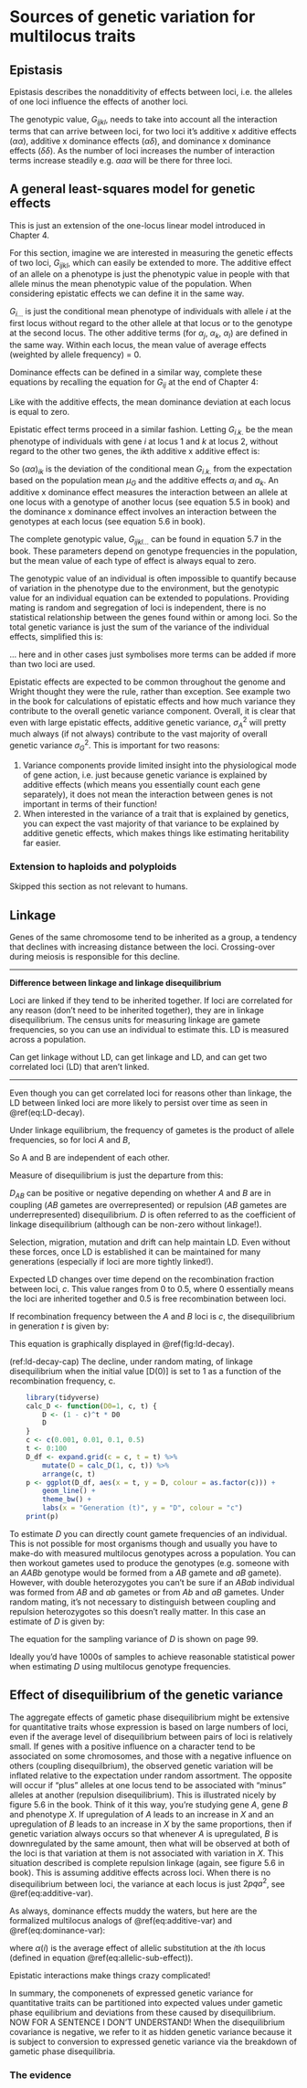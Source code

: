 # Sources of genetic variation for multilocus traits

## Epistasis

Epistasis describes the nonadditivity of effects between loci, i.e. the alleles of one loci influence the effects of another loci. 

The genotypic value, $G_{ijkl}$, needs to take into account all the interaction terms that can arrive between loci, for two loci it's additive x additive effects ($\alpha\alpha$), additive x dominance effects ($\alpha\delta$), and dominance x dominance effects ($\delta\delta$). As the number of loci increases the number of interaction terms increase steadily e.g. $\alpha\alpha\alpha$ will be there for three loci.

## A general least-squares model for genetic effects

This is just an extension of the one-locus linear model introduced in Chapter 4. 

For this section, imagine we are interested in measuring the genetic effects of two loci, $G_{ijkl}$, which can easily be extended to more. The additive effect of an allele on a phenotype is just the phenotypic value in people with that allele minus the mean phenotypic value of the population. When considering epistatic effects we can define it in the same way. 

\begin{equation}
  \alpha_{i} = G_{i...} - \mu_{G}
  (\#eq:additive-effects-i)
\end{equation}

$G_{i...}$ is just the conditional mean phenotype of individuals with allele $i$ at the first locus without regard to the other allele at that locus or to the genotype at the second locus. The other additive terms (for $\alpha_{j}$, $\alpha_{k}$, $\alpha_{l}$) are defined in the same way. Within each locus, the mean value of average effects (weighted by allele frequency) = 0. 

Dominance effects can be defined in a similar way, complete these equations by recalling the equation for $G_{ij}$ at the end of Chapter 4: 

\begin{align}
  \delta_{ij} &= G_{ij} - ... (\#eq:dom-effects-ij) \\
  \delta_{lk} &= G_{lk} - ... (\#eq:dom-effects-lj)
\end{align}

Like with the additive effects, the mean dominance deviation at each locus is equal to zero.

Epistatic effect terms proceed in a similar fashion. Letting $G_{i.k.}$ be the mean phenotype of individuals with gene $i$ at locus 1 and $k$ at locus 2, without regard to the other two genes, the $ik$th additive x additive effect is:

\begin{equation}
  \left(\alpha\alpha\right)_{ik} = G_{i.k.} - \mu_{G} - \alpha{i} - \alpha{k} 
  (\#eq:add-add-effects-ik)
\end{equation}

So $\left(\alpha\alpha\right)_{ik}$ is the deviation of the conditional mean $G_{i.k.}$ from the expectation based on the population mean $\mu_{G}$ and the additive effects $\alpha_{i}$ and $\alpha_{k}$. An additive x dominance effect measures the interaction between an allele at one locus with a genotype of another locus (see equation 5.5 in book) and the dominance x dominance effect involves an interaction between the genotypes at each locus (see equation 5.6 in book). 

The complete genotypic value, $G_{ijkl...}$ can be found in equation 5.7 in the book. These parameters depend on genotype frequencies in the population, but the mean value of each type of effect is always equal to zero.

The genotypic value of an individual is often impossible to quantify because of variation in the phenotype due to the environment, but the genotypic value for an individual equation can be extended to populations. Providing mating is random and segregation of loci is independent, there is no statistical relationship between the genes found within or among loci. So the total genetic variance is just the sum of the variance of the individual effects, simplified this is:

\begin{equation}
  \sigma^{2}_{G} = \sigma^{2}_{A} + \sigma^{2}_{D} + \sigma^{2}_{AA} + \sigma^{2}_{AD} + \sigma^{2}_{DD} + ...
  (\#eq:multilocus-genetic-variance)
\end{equation}

... here and in other cases just symbolises more terms can be added if more than two loci are used.

Epistatic effects are expected to be common throughout the genome and Wright thought they were the rule, rather than exception. See example two in the book for calculations of epistatic effects and how much variance they contribute to the overall genetic variance component. Overall, it is clear that even with large epistatic effects, additive genetic variance, $\sigma^{2}_{A}$ will pretty much always (if not always) contribute to the vast majority of overall genetic variance $\sigma^{2}_{G}$. This is important for two reasons: 

1. Variance components provide limited insight into the physiological mode of gene action, i.e. just because genetic variance is explained by additive effects (which means you essentially count each gene separately), it does not mean the interaction between genes is not important in terms of their function!
2. When interested in the variance of a trait that is explained by genetics, you can expect the vast majority of that variance to be explained by additive genetic effects, which makes things like estimating heritability far easier.

### Extension to haploids and polyploids

Skipped this section as not relevant to humans.

## Linkage

Genes of the same chromosome tend to be inherited as a group, a tendency that declines with increasing distance between the loci. Crossing-over during meiosis is responsible for this decline. 

***
**Difference between linkage and linkage disequilibrium**

Loci are linked if they tend to be inherited together. If loci are correlated for any reason (don't need to be inherited together), they are in linkage disequilibrium. The census units for measuring linkage are gamete frequencies, so you can use an individual to estimate this. LD is measured across a population.

Can get linkage without LD, can get linkage and LD, and can get two correlated loci (LD) that aren't linked.

***

Even though you can get correlated loci for reasons other than linkage, the LD between linked loci are more likely to persist over time as seen in \@ref(eq:LD-decay).

Under linkage equilibrium, the frequency of gametes is the product of allele frequencies, so for loci $A$ and $B$,

\begin{equation}
  Freq(AB) = Freq(A) * Freq(B)
  (\#eq:linkage-equilibrium)
\end{equation}

So A and B are independent of each other.

Measure of disequilibrium is just the departure from this:

\begin{equation}
  D_{AB} = Freq(AB) - Freq(A) * Freq(B)
  (\#eq:LD-D)
\end{equation}

$D_{AB}$ can be  positive or negative depending on whether $A$ and $B$ are in coupling ($AB$ gametes are overrepresented) or repulsion ($AB$ gametes are underrepresented) disequilibrium.  $D$ is often referred to as the coefficient of linkage disequilibrium (although can be non-zero without linkage!).

Selection, migration, mutation and drift can help maintain LD. Even without these forces, once LD is established it can be maintained for many generations (especially if loci are more tightly linked!).

Expected LD changes over time depend on the recombination fraction between loci, $c$. This value ranges from 0 to 0.5, where 0 essentially means the loci are inherited together and 0.5 is free recombination between loci.

If recombination frequency between the $A$ and $B$ loci is $c$, the disequilibrium in generation $t$ is given by:

\begin{equation}
  D(t) = (1 - c)^{t}D(0)
  (\#eq:LD-decay)
\end{equation}

This equation is graphically displayed in \@ref(fig:ld-decay).

(ref:ld-decay-cap) The decline, under random mating, of linkage disequilibrium when the initial value [D(0)] is set to 1 as a function of the recombination frequency, c.

```r
	library(tidyverse)
	calc_D <- function(D0=1, c, t) {
		D <- (1 - c)^t * D0
		D
	}
	c <- c(0.001, 0.01, 0.1, 0.5)
	t <- 0:100
	D_df <- expand.grid(c = c, t = t) %>%
		mutate(D = calc_D(1, c, t)) %>%
		arrange(c, t)
	p <- ggplot(D_df, aes(x = t, y = D, colour = as.factor(c))) +
		geom_line() +
		theme_bw() +
		labs(x = "Generation (t)", y = "D", colour = "c")
	print(p)
```

To estimate $D$ you can directly count gamete frequencies of an individual. This is not possible for most organisms though and usually you have to make-do with measured multilocus genotypes across a population. You can then workout gametes used to produce the genotypes (e.g. someone with an $AABb$ genotype would be formed from a $AB$ gamete and $aB$ gamete). However, with double heterozygotes you can't be sure if an $ABab$ individual was formed from $AB$ and $ab$ gametes or from $Ab$ and $aB$ gametes. Under random mating, it's not necessary to distinguish between coupling and repulsion heterozygotes so this doesn't really matter. In this case an estimate of $D$ is given by:

\begin{equation}
  \hat{D_{AB}} = \frac{N} {N - 1} [\frac{4N_{AABB} + 2(N_{AABb} + N_{AaBB}) + N_{AbBb}} {2N} -2\hat{p_{A}}\hat{p_{B}}]
  (\#eq:LD-from-genotypes)
\end{equation}

The equation for the sampling variance of $D$ is shown on page 99.

Ideally you'd have 1000s of samples to achieve reasonable statistical power when estimating $D$ using multilocus genotype frequencies.

## Effect of disequilibrium of the genetic variance

The aggregate effects of gametic phase disequilibrium might be extensive for quantitative traits whose expression is based on large numbers of loci, even if the average level of disequilibrium between pairs of loci is relatively small. If genes with a positive influence on a character tend to be associated on some chromosomes, and those with a negative influence on others (coupling disequilbrium), the observed genetic variation will be inflated relative to the expectation under random assortment. The opposite will occur if "plus" alleles at one locus tend to be associated with "minus" alleles at another (repulsion disequilibrium). This is illustrated nicely by figure 5.6 in the book. Think of it this way, you're studying gene $A$, gene $B$ and phenotype $X$. If upregulation of $A$ leads to an increase in $X$ and an upregulation of $B$ leads to an increase in $X$ by the same proportions, then if genetic variation always occurs so that whenever $A$ is upregulated, $B$ is downregulated by the same amount, then what will be observed at both of the loci is that variation at them is not associated with variation in $X$. This situation described is complete repulsion linkage (again, see figure 5.6 in book). This is assuming additive effects across loci. When there is no disequilibrium between loci, the variance at each locus is just $2pqa^{2}$, see \@ref(eq:additive-var).

As always, dominance effects muddy the waters, but here are the formalized multilocus analogs of \@ref(eq:additive-var) and \@ref(eq:dominance-var):

\begin{align}
  \sigma^2_A &= 2\sum_{i=1}^{n} \alpha(i)^{2}p_{i}q_{i} + 2\sum_{i=1}^{n} \sum_{j\ne1}^{n} \alpha(i)\alpha(j)D_{ij} (\#eq:additve-var-LD) \\ 
  \sigma^2_D &= 4\sum_{i=1}^{n} (a_{i}k_{i}p_{i}q_{i})^{2} + 4\sum_{i=1}^{n} \sum_{j\ne1}^{n} a_{i}a_{j}k_{i}k_{j}D^2_{ij} (\#eq:dominance-var-LD)
\end{align}

where $\alpha(i)$ is the average effect of allelic substitution at   the $i$th locus (defined in equation \@ref(eq:allelic-sub-effect)).

Epistatic interactions make things crazy complicated!

In summary, the componenets of expressed genetic variance for quantitative traits can be partitioned into expected values under gametic phase equilibrium and deviations from these caused by disequilibrium. NOW FOR A SENTENCE I DON'T UNDERSTAND! When the disequilibrium covariance is negative, we refer to it as hidden genetic variance because it is subject to conversion to expressed genetic variance via the breakdown of gametic phase disequilibria.

### The evidence





